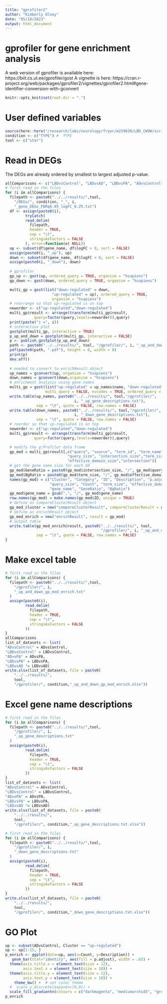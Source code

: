 ```yaml
---
title: "gprofiler2"
author: "Kimberly Olney"
date: "05/18/2023"
output: html_document
---
```

# gprofiler for gene enrichment analysis
A web version of gprofiler is available here: https://biit.cs.ut.ee/gprofiler/gost 
A vignette is here: https://cran.r-project.org/web/packages/gprofiler2/vignettes/gprofiler2.html#gene-identifier-conversion-with-gconvert 
```r
knitr::opts_knit$set(root.dir = ".")
```

# User defined variables
```r
source(here::here("/research/labs/neurology/fryer/m239830/LBD_CWOW/scripts/R", "file_paths_and_colours.R"))
condition <- c("TYPE") #  TYPE
tool <- c("star")
```

# Read in DEGs
The DEGs are already ordered by smallest to largest adjusted p-value.
```r
allComparisons <- c("LBDvsControl", "LBDvsAD", "LBDvsPA", "ADvsControl",  "ADvsPA") # no DEGs "PAvsControl"
# first read in the files
for (i in allComparisons) {
  filepath <- paste0("../../results/",tool,
    "/DEGs/", condition, "_", i,
    "_gene_DEGs_FDRq0.05_logFC_0.25.txt")
  df <- assign(paste0(i),
         tryCatch(
         read.delim(
           filepath,
           header = TRUE,
           sep = "\t",
           stringsAsFactors = FALSE
         ), error=function(e) NULL))
  up <- subset(df$gene_name, df$logFC > 0, sort = FALSE)
  assign(paste0(i, "_up"), up)
  down <- subset(df$gene_name, df$logFC < 0, sort = FALSE)
  assign(paste0(i, "_down"), down)
  
  # gprofiler
  gp_up <- gost(up, ordered_query = TRUE, organism = "hsapiens")
  gp_down <- gost(down, ordered_query = TRUE, organism = "hsapiens")

  multi_gp = gost(list("down-regulated" = down, 
                     "up-regulated" = up), ordered_query = TRUE, 
                     organism = "hsapiens")
  # rearrange so that up-regulated is on top 
  neworder <- c("up-regulated","down-regulated")
  multi_gp$result <- arrange(transform(multi_gp$result,
             query=factor(query,levels=neworder)),query)
  print(paste("i =", i))
  # interactive plot 
  gostplot(multi_gp, interactive = TRUE)
  p_up_and_down = gostplot(multi_gp, interactive = FALSE)
  p <- publish_gostplot(p_up_and_down)
  path <- paste0("../../results/", tool, "/gprofiler/", i, "_up_and_down_gprofiler")
  pdf(paste0(path, ".pdf"), height = 6, width = 8)
  print(p)
  dev.off()
  
  # needed to convert to enrichResult object
  up_names = gconvert(up, organism = "hsapiens") 
  down_names = gconvert(down,organism = "hsapiens")
  # enrichment analysis using gene names
  multi_gp = gost(list("up-regulated" = up_names$name, "down-regulated" = down_names$name), 
                  multi_query = FALSE, evcodes = TRUE, ordered_query = TRUE, organism = "hsapiens")
  write.table(up_names, paste0("../../results/", tool,"/gprofiler/", 
                               i, "_up_gene_descriptions.txt"), 
              sep = "\t", quote = FALSE, row.names = FALSE)
  write.table(down_names, paste0("../../results/", tool,"/gprofiler/", 
                               i, "_down_gene_descriptions.txt"), 
              sep = "\t", quote = FALSE, row.names = FALSE)
  # reorder so that up-regulated is on top
  neworder <- c("up-regulated","down-regulated")
  multi_gp$result <- arrange(transform(multi_gp$result,
             query=factor(query,levels=neworder)),query)

  # modify the g:Profiler data frame
  gp_mod = multi_gp$result[,c("query", "source", "term_id", "term_name", "p_value", 
                            "query_size", "intersection_size","term_size", 
                            "effective_domain_size","intersection")] 
  # get the gene name size for each GO 
  gp_mod$GeneRatio = paste0(gp_mod$intersection_size, "/", gp_mod$query_size)
  gp_mod$BgRatio = paste0(gp_mod$term_size, "/", gp_mod$effective_domain_size) 
  names(gp_mod) = c("Cluster", "Category", "ID", "Description", "p.adjust", 
                    "query_size", "Count", "term_size", "effective_domain_size",
                    "gene_name", "GeneRatio", "BgRatio") 
  gp_mod$gene_name = gsub(",", "/", gp_mod$gene_name)
  row.names(gp_mod) = make.names(gp_mod$ID, unique = TRUE)
  # define as compareClusterResult object
  gp_mod_cluster = new("compareClusterResult", compareClusterResult = gp_mod)
  # define as enrichResult object
  gp_mod_enrich = new("enrichResult", result = gp_mod)
  # output table 
  write.table(gp_mod_enrich@result, paste0("../../results/", tool,
                                           "/gprofiler/", i, "_up_and_down_gp_mod_enrich.txt"), 
              sep = "\t", quote = FALSE, row.names = FALSE)
}
```
# Make excel table
```r
# first read in the files
for (i in allComparisons) {
  filepath <- paste0("../../results/",tool,
    "/gprofiler/", i,
    "_up_and_down_gp_mod_enrich.txt"
  )
  assign(paste0(i),
         read.delim(
           filepath,
           header = TRUE,
           sep = "\t",
           stringsAsFactors = FALSE
         ))
}
allComparisons
list_of_datasets <- list(
"ADvsControl" = ADvsControl,     
"LBDvsControl" = LBDvsControl,
"ADvsPA" = ADvsPA,         
"LBDvsPA" = LBDvsPA,
"LBDvsAD "= LBDvsAD)
write.xlsx(list_of_datasets, file = paste0(
    "../../results/",
    tool,
    "/gprofiler/", condition,"_up_and_down_gp_mod_enrich.xlsx"))
```
# Excel gene name descriptions
```r
# first read in the files
for (i in allComparisons) {
  filepath <- paste0("../../results/",tool,
    "/gprofiler/", i,
    "_up_gene_descriptions.txt"
  )
  assign(paste0(i),
         read.delim(
           filepath,
           header = TRUE,
           sep = "\t",
           stringsAsFactors = FALSE
         ))
}
list_of_datasets <- list(
"ADvsControl" = ADvsControl,     
"LBDvsControl" = LBDvsControl,
"ADvsPA" = ADvsPA,         
"LBDvsPA" = LBDvsPA,
"LBDvsAD "= LBDvsAD)
write.xlsx(list_of_datasets, file = paste0(
    "../../results/",
    tool,
    "/gprofiler/", condition,"_up_gene_descriptions.txt.xlsx"))

# first read in the files
for (i in allComparisons) {
  filepath <- paste0("../../results/",tool,
    "/gprofiler/", i,
    "_down_gene_descriptions.txt"
  )
  assign(paste0(i),
         read.delim(
           filepath,
           header = TRUE,
           sep = "\t",
           stringsAsFactors = FALSE
         ))
}
write.xlsx(list_of_datasets, file = paste0(
    "../../results/",
    tool,
    "/gprofiler/", condition,"_down_gene_descriptions.txt.xlsx"))
```
# GO Plot
```r
up <- subset(ADvsControl, Cluster == "up-regulated")
up <- up[1:15, ]
p_enrich <- ggplot(data=up, aes(x=Count, y=Description)) +
   geom_bar(stat="identity", aes(fill = p.adjust), width = .65) +
  theme(axis.title.x = element_text(size = 12),
        axis.text.x = element_text(size = 10)) +
  theme(axis.title.y = element_text(size = 12),
        axis.text.y = element_text(size = 10)) +
    theme_bw() +  # set color theme
  #  scale_y_discrete(expand=c(0,0)) +
  scale_fill_gradientn(colours = c("darkmagenta", "mediumorchid3", "grey"), values = rescale(c(0,.01, 0.05)), guide = "legend", limits=c(0,0.05)) + labs(x = "Gene count", y = "")
p_enrich
```





